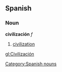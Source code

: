== Spanish == 
=== Noun === 
'''civilización''' ''f'' 
# [[civilization]] 

[[Category:Spanish nouns]]

[[gl:Civilización]]